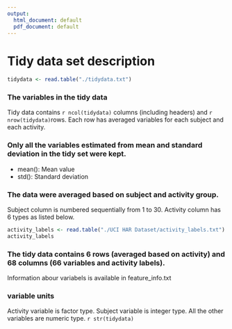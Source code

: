 ```yaml
---
output:
  html_document: default
  pdf_document: default
---
```

# Tidy data set description

```r
tidydata <- read.table("./tidydata.txt")
```


### The variables in the tidy data
Tidy data contains `r ncol(tidydata)`  columns (including headers) and `r nrow(tidydata)`rows. Each row has averaged variables for each subject and each activity.



### Only all the variables estimated from mean and standard deviation in the tidy set were kept.

* mean(): Mean value
* std(): Standard deviation

### The data were averaged based on subject and activity group.

Subject column is numbered sequentially from 1 to 30.
Activity column has 6 types as listed below.

```r
activity_labels <- read.table("./UCI HAR Dataset/activity_labels.txt")
activity_labels
```

### The tidy data contains 6 rows (averaged based on activity) and 68 columns (66 variables and activity labels).

Information abour variabels is available in feature_info.txt

### variable units
Activity variable is factor type.
Subject variable is integer type.
All the other variables are numeric type.
`r str(tidydata)`

